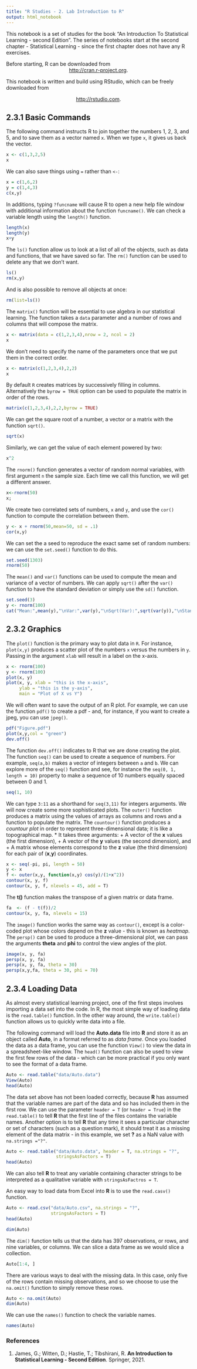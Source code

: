 ```yaml
---
title: "R Studies - 2. Lab Introduction to R"
output: html_notebook
---
```

This notebook is a set of studies for the book "An Introduction To Statistical Learning - second Edition". The series of notebooks start at the second chapter - Statistical Learning - since the first chapter does not have any R exercises.

Before starting, R can be downloaded from 
<center><http://cran.r-project.org>.</center>
This notebook is written and build using RStudio, which can be freely downloaded from

<center><http://rstudio.com>.</center>

## 2.3.1 Basic Commands
The following command instructs R to join together the numbers 1, 2, 3, and 5, and to save them as a vector named `x`. When we type `x`, it gives us back the vector.
```r
x <- c(1,3,2,5)
x
```
We can also save things using `=` rather than `<-`:
```r
x = c(1,6,2)
y = c(1,4,3)
c(x,y)
```
In additions, typing `?funcname` will cause R to open a new help file window with additional information about the function `funcname()`.
We can check a variable length using the `length()` function.
```r
length(x)
length(y)
x+y
```
The `ls()` function allow us to look at a list of all of the objects, such as data and functions, that we have saved so far. The `rm()` function can be used to delete any that we don't want.
```r
ls()
rm(x,y)
```
And is also possible to remove all objects at once:
```r
rm(list=ls())
```
The `matrix()` function will be essential to use algebra in our statistical learning. The function takes a `data` parameter and a number of rows and columns that will compose the matrix.
```r
x <- matrix(data = c(1,2,3,4),nrow = 2, ncol = 2)
x
```
We don't need to specify the name of the parameters once that we put them in the correct order.
```r
x <- matrix(c(1,2,3,4),2,2)
x
```
By default `R` creates matrices by successively filling in columns. Alternatively the `byrow = TRUE` option can be used to populate the matrix in order of the rows.
```r
matrix(c(1,2,3,4),2,2,byrow = TRUE)
```
We can get the square root of a number, a vector or a matrix with the function `sqrt()`.
```r
sqrt(x)
```
Similarly, we can get the value of each element powered by two:
```r
x^2
```
The `rnorm()` function generates a vector of random normal variables, with first argument `n` the sample size. Each time we call this function, we will get a different answer.
```r
x<-rnorm(50)
x;
```
We create two correlated sets of numbers, `x` and `y`, and use the `cor()` function to compute the correlation between them.
```r
y <- x + rnorm(50,mean=50, sd = .1)
cor(x,y)
```
We can set the a seed to reproduce the exact same set of random numbers: we can use the `set.seed()` function to do this.
```r
set.seed(1303)
rnorm(50)
```
The `mean()` and `var()` functions can be used to compute the mean and variance of a vector of numbers. We can apply `sqrt()` after the `var()` function to have the standard deviation or simply use the `sd()` function.

```r
set.seed(3)
y <- rnorm(100)
cat("Mean:",mean(y),"\nVar:",var(y),"\nSqrt(Var):",sqrt(var(y)),"\nStandard Deviation:",sd(y))
```
## 2.3.2 Graphics
The `plot()` function is the primary  way to plot data in `R`. For instance, `plot(x,y)` produces a scatter plot of the numbers `x` versus the numbers in `y`. Passing in the argument `xlab` will result in a label on the x-axis.
```r
x <- rnorm(100)
y <- rnorm(100)
plot(x, y)
plot(x, y, xlab = "this is the x-axis",
     ylab = "this is the y-axis",
     main = "Plot of X vs Y")
```
We will often want to save the output of an R plot. For example, we can use the function `pdf()` to create a pdf - and, for instance, if you want to create a jpeg, you can use `jpeg()`.
```r
pdf("Figure.pdf")
plot(x,y,col = "green")
dev.off()
```
The function `dev.off()` indicates to R that we are done creating the plot.
The function `seq()` can be used to create a sequence of numbers. For example, `seq(a,b)` makes a vector of integers between `a` and `b`. We can explore more of the `seq()` function and see, for instance the `seq(0, 1, length = 10)` property to make a sequence of 10 numbers equally spaced between 0 and 1.  
```r
seq(1, 10)
```
We can type `3:11` as a shorthand for `seq(3,11)` for integers arguments.
We will now create some more sophisticated plots. The `outer()` function produces a matrix using the values of arrays as columns and rows and a function to populate the matrix. The `countour()` function produces a _countour plot_ in order to represent three-dimensional data; it is like a topographical map. 
* It takes three arguments:
 + A vector of the **x** values (the first dimension),
 + A vector of the **y** values (the second dimension), and
 + A matrix whose elements correspond to the **z** value (the third dimension) for each pair of (**x**,**y**) coordinates.
 
```r
x <- seq(-pi, pi, length = 50)
y <- x
f <- outer(x,y, function(x,y) cos(y)/(1+x^2))
contour(x, y, f)
contour(x, y, f, nlevels = 45, add = T)
```
The **t()** function makes the transpose of a given matrix or data frame.
```r
fa  <- (f - t(f))/2 
contour(x, y, fa, nlevels = 15)
```
The `image()` function works the same way as `contour()`, except is a color-coded plot whose colors depend on the **z** value - this is known as *heatmap*. The `persp()` can be used to produce a three-dimensional plot, we can pass the arguments **theta** and **phi** to control the view angles of the plot.
```r
image(x, y, fa)
persp(x, y, fa)
persp(x, y, fa, theta = 30)
persp(x,y,fa, theta = 30, phi = 70)
```
## 2.3.4 Loading Data

As almost every statistical learning project, one of the first steps involves importing a data set into the code. In R, the most simple way of loading data is the `read.table()` function. In the other way around, the `write.table()` function allows us to quickly write data into a file.
</br><p>The following command will load the  **Auto.data** file into **R** and store it as an object called **Auto**, in a format referred to as _data frame_. Once you loaded the data as a data frame, you can use the function `View()` to view the data in a spreadsheet-like window. The `head()` function can also be used to view the first few rows of the data - which can be more practical if you only want to see the format of a data frame.


```r
Auto <- read.table("data/Auto.data")
View(Auto)
head(Auto)
```
The data set above has not been loaded correctly, because **R** has assumed that the variable names are part of the data and so has included them in the first row. We can use the parameter `header = T` (or `header = True`) in the `read.table()` to tell **R** that the first line of the files contains the variable names. Another option is to tell **R** that any time it sees a particular character or set of characters (such as a question mark), it should treat it as a missing element of the data matrix - in this example, we set **?** as a NaN value with `na.strings ="?"`. 
```r
Auto <- read.table("data/Auto.data", header = T, na.strings = "?",
                   stringsAsFactors = T)
head(Auto)
```
We can also tell **R** to treat any variable containing character strings to be interpreted as a qualitative variable with `stringsAsFactros = T`.
</br> <p> An easy way to load data from Excel into **R** is to use the `read.casv()` function.
```r
Auto <- read.csv("data/Auto.csv", na.strings = "?",
                 stringsAsFactors = T)
head(Auto)
```
```r
dim(Auto)
```
The `dim()` function tells us that the data has 397 observations, or rows, and nine variables, or columns. We can slice a data frame as we would slice a collection.
```r
Auto[1:4, ]
```
There are various ways to deal with the missing data. In this case, only five of the rows contain missing observations, and so we choose to use the `na.omit()` function to simply remove these rows.
```r
Auto <- na.omit(Auto)
dim(Auto)
```
We can use the `names()` function to check the variable names.
```r
names(Auto)
```



### References
1. James, G.; Witten, D.; Hastie, T.; Tibshirani, R. **An Introduction to Statistical Learning - Second Edition**. Springer, 2021.